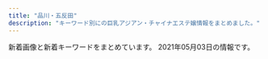 ```yaml
---
title: "品川・五反田"
description: "キーワード別にの巨乳アジアン・チャイナエステ嬢情報をまとめました。"
---
```


新着画像と新着キーワードをまとめています。
2021年05月03日の情報です。

<DmmAffiliateIns />
<KeywordTable
  shops={
    [
    {
        "keywords": {},
        "url": "http://hi-msg.com/tonpoh/",
        "station": "JR\u4e94\u53cd\u7530\u99c5\u897f\u53e3",
        "img_links": [
            "http://hi-msg.com/tonpoh/images/tit-staff.png",
            "http://hi-msg.com/tonpoh/images/fla-1.png",
            "http://hi-msg.com/tonpoh/images/s5.png",
            "http://hi-msg.com/tonpoh/images/p-2.jpg",
            "http://hi-msg.com/tonpoh/images/s1.png",
            "http://hi-msg.com/tonpoh/images/tit-sys.png",
            "http://hi-msg.com/tonpoh/images/s4.jpg",
            "http://hi-msg.com/tonpoh/images/p-12-1.jpg",
            "http://hi-msg.com/tonpoh/images/p-1.jpg",
            "http://hi-msg.com/tonpoh/images/s8.png",
            "http://hi-msg.com/tonpoh/images/p-8-1.jpg",
            "http://hi-msg.com/tonpoh/images/p-9.jpg",
            "http://hi-msg.com/tonpoh/images/fla-3.png",
            "http://hi-msg.com/tonpoh/images/l.png",
            "http://hi-msg.com/tonpoh/images/p-13.jpg",
            "http://hi-msg.com/tonpoh/images/p-10-1.jpg",
            "http://hi-msg.com/tonpoh/images/p-6-1.jpg",
            "http://hi-msg.com/tonpoh/images/p-5.jpg",
            "http://hi-msg.com/tonpoh/images/p-11-1.jpg",
            "http://hi-msg.com/tonpoh/images/botton.png",
            "http://hi-msg.com/tonpoh/images/p-8.jpg",
            "http://hi-msg.com/tonpoh/images/p-7-1.jpg",
            "http://hi-msg.com/tonpoh/images/p-14.jpg",
            "http://hi-msg.com/tonpoh/images/p-14-1.jpg",
            "http://hi-msg.com/tonpoh/images/fla.png",
            "http://hi-msg.com/tonpoh/images/p-0.jpg",
            "http://hi-msg.com/tonpoh/images/p-7.jpg",
            "http://hi-msg.com/tonpoh/images/p-4.jpg",
            "http://hi-msg.com/tonpoh/images/line.png",
            "http://hi-msg.com/tonpoh/images/p-12.jpg",
            "http://hi-msg.com/tonpoh/images/s9.png",
            "http://hi-msg.com/tonpoh/images/p-11.jpg",
            "http://hi-msg.com/tonpoh/images/p-13-1.jpg",
            "http://hi-msg.com/tonpoh/images/p-6.jpg",
            "http://hi-msg.com/tonpoh/images/ll.png",
            "http://hi-msg.com/tonpoh/images/p-9-1.jpg",
            "http://hi-msg.com/tonpoh/images/s6.png",
            "http://hi-msg.com/tonpoh/images/no.png",
            "http://hi-msg.com/tonpoh/images/p-10.jpg"
        ],
        "name": "\u30c8\u30f3\u30dd\u30fc"
    },
    {
        "name": "\u7652\u3057\u30cf\u30a6\u30b9",
        "keywords": {},
        "url": "https://i-house.aoaoeo.com/",
        "img_links": [],
        "station": "JR\u4e94\u53cd\u7530\u99c5\u897f\u53e3"
    },
    {
        "keywords": {},
        "name": "\u30e9\u30ad\u30e5\u30a2",
        "img_links": [
            "http://lacure.link/images/g2.jpg",
            "http://lacure.link/images/r3.jpg",
            "http://lacure.link/images/r6.jpg",
            "http://lacure.link/images/r5.jpg",
            "http://lacure.link/images/kiki.jpg",
            "http://lacure.link/images/left3.png",
            "http://lacure.link/images/g5.jpg",
            "http://lacure.link/images/g6.jpg",
            "http://lacure.link/images/r2.jpg",
            "http://lacure.link/images/g0.jpg",
            "http://lacure.link/images/r4.jpg",
            "http://lacure.link/images/top2.jpg",
            "http://lacure.link/images/asali.jpg",
            "http://lacure.link/images/news.png",
            "http://lacure.link/images/g3.jpg",
            "http://lacure.link/images/g1.jpg",
            "http://lacure.link/images/face.png",
            "http://lacure.link/images/kol.jpg",
            "http://lacure.link/images/s_staff.png",
            "http://lacure.link/images/zi.png",
            "http://lacure.link/images/gb01.png",
            "http://lacure.link/images/r1.jpg",
            "http://lacure.link/images/s1.jpg",
            "http://lacure.link/images/yuki.jpg",
            "http://lacure.link/images/sayuri.jpg"
        ],
        "url": "http://lacure.link/",
        "station": "\u6238\u8d8a\u9280\u5ea7\u99c5"
    },
    {
        "url": "https://tsukiwa.info/",
        "name": "\u6708\u306e\u548c",
        "keywords": {},
        "station": "JR\u4e94\u53cd\u7530\u99c5\u897f\u53e3",
        "img_links": [
            "https://tsukiwa.info/img/staff/A8BAF789-BD2B-4E7F-AB8A-224A2961B605.jpeg",
            "https://tsukiwa.info/img/top_map.jpg",
            "https://tsukiwa.info/img/bar_staff.png",
            "https://tsukiwa.info/img/staff/222BADE2-61AA-4B66-91BD-3D9941250C4D.jpeg",
            "https://tsukiwa.info/img/pickupGirl.png",
            "https://tsukiwa.info/img/staff/yuri001.jpg",
            "https://tsukiwa.info/img/staff/no_image.jpg",
            "https://tsukiwa.info/img/staff_top/20201219_1.jpg",
            "https://tsukiwa.info/img/staff/mimi01.jpg",
            "https://tsukiwa.info/img/staff/DB16BCF2-AF7E-404D-9FB5-9A45BE961351.jpeg",
            "https://tsukiwa.info/img/staff_top/20201219_2.jpg",
            "https://tsukiwa.info/img/akusesu-top0.jpg",
            "https://tsukiwa.info/img/bar_gallery.png",
            "https://tsukiwa.info/img/event/camp03.jpg",
            "https://tsukiwa.info/img/staff/koko3.jpg",
            "https://tsukiwa.info/img/bar_top1.png",
            "https://tsukiwa.info/img/staff/mimi20202.jpg",
            "https://tsukiwa.info/img/staff/rumi02.jpg",
            "https://tsukiwa.info/img/staff/yuna01.jpg",
            "https://www.a-side.com/ad/koko/include/banner/koko_200x40.png",
            "https://tsukiwa.info/img/staff/909C372F-1613-4B7E-89C8-1A527D79FCC6.jpeg",
            "https://tsukiwa.info/img/staff/ruru1.jpg",
            "https://tsukiwa.info/img/news1.png",
            "https://tsukiwa.info/img/staff/25D27B66-E3AF-40C0-8FCC-46E9F266B409.jpeg",
            "https://tsukiwa.info/img/news3.png",
            "https://tsukiwa.info/img/staff/25BBCA31-1291-40E0-9FEC-CAF6E5B8D811.jpeg",
            "https://tsukiwa.info/img/bar_profile.png",
            "https://tsukiwa.info/img/staff/aya2101.jpg",
            "https://tsukiwa.info/img/staff/rumi04.jpg"
        ]
    },
    {
        "url": "http://www.es-yuduki.com/",
        "img_links": [
            "http://www.es-yuduki.com/css/nav/change-0003.jpg",
            "http://www.es-yuduki.com/css/nav/nav-005.jpg",
            "http://www.es-yuduki.com/css/nav/nav-0003.jpg",
            "http://www.es-yuduki.com/css/nav/nav-004.jpg",
            "http://www.es-yuduki.com/css/nav/change-005.jpg",
            "http://www.es-yuduki.com/css/staff02-b.jpg",
            "http://www.es-yuduki.com/css/staff01.jpg",
            "http://www.es-yuduki.com/css/main-top05.png",
            "http://www.es-yuduki.com/css/coupon003.jpg",
            "http://www.es-yuduki.com/css/staff03.jpg",
            "http://www.es-yuduki.com/css/progress02.jpg",
            "http://www.es-yuduki.com/css/progress04.jpg",
            "http://www.es-yuduki.com/css/nav/nav-002.jpg",
            "http://www.es-yuduki.com/css/kanban.jpg",
            "http://www.es-yuduki.com/css/nav/change-001.jpg",
            "http://www.es-yuduki.com/css/nav/change-007.jpg",
            "http://www.es-yuduki.com/css/staff00.jpg",
            "http://www.es-yuduki.com/css/staff02.jpg",
            "http://www.es-yuduki.com/css/progress07.jpg",
            "http://www.es-yuduki.com/css/head.jpg",
            "http://www.es-yuduki.com/css/nav/nav-001.jpg",
            "http://www.es-yuduki.com/css/staff03-b.jpg",
            "http://www.es-yuduki.com/css/progress06.jpg",
            "http://www.es-yuduki.com/css/nav/change-004.jpg",
            "http://www.es-yuduki.com/css/progress05.jpg",
            "http://www.es-yuduki.com/css/progress08.jpg",
            "http://www.es-yuduki.com/css/nav/change-006.jpg",
            "http://www.es-yuduki.com/css/nav/nav-007.jpg",
            "http://www.es-yuduki.com/css/progress01.jpg",
            "http://www.es-yuduki.com/css/progress03.jpg",
            "http://www.es-yuduki.com/css/nav/nav-006.jpg",
            "http://www.es-yuduki.com/css/staff01-b.jpg",
            "http://www.es-yuduki.com/css/nav/change-002.jpg"
        ],
        "keywords": {
            "C": 13
        },
        "name": "\u30de\u30c3\u30b5\u30fc\u30b8\u306e\u5915\u6708",
        "station": "JR\u4e94\u53cd\u7530\u99c5\u897f\u53e3"
    },
    {
        "keywords": {
            "E": 8,
            "87": 4,
            "88": 2,
            "85": 2,
            "86": 2
        },
        "name": "\u7f8e\u4f36",
        "img_links": [
            "http://es-mirei.com/staffPhoto/s20170728165256.jpg",
            "http://es-mirei.com/staffPhoto/b20170728165256.jpg",
            "http://es-mirei.com/images/s3Slider1Images/01.jpg",
            "http://es-mirei.com/images/s3Slider1Images/02.jpg",
            "http://es-mirei.com/staffPhoto/b20170728165536.jpg",
            "http://es-mirei.com/staffPhoto/b20170728165302.jpg",
            "http://es-mirei.com/staffPhoto/b20170908125528.jpg",
            "http://es-mirei.com/staffPhoto/s20170728165302.jpg",
            "http://es-mirei.com/staffPhoto/b20180209180323.jpg",
            "http://es-mirei.com/staffPhoto/s20170911152114.jpg",
            "http://es-mirei.com/images/returnStaffBtn.png",
            "http://es-mirei.com/images/store/01.jpg",
            "http://es-mirei.com/images/store/03.jpg",
            "http://es-mirei.com/staffPhoto/b20170911152129.jpg",
            "http://es-mirei.com/images/store/05.jpg",
            "http://es-mirei.com/staffPhoto/s20180613122502.jpg",
            "http://es-mirei.com/staffPhoto/s20170728165536.jpg",
            "http://es-mirei.com/staffPhoto/s20170908125528.jpg",
            "http://es-mirei.com/images/store/04.jpg",
            "http://es-mirei.com/images/s3Slider1Images/03.jpg",
            "http://es-mirei.com/images/store/06.jpg",
            "http://es-mirei.com/images/noImg.jpg",
            "http://es-mirei.com/staffPhoto/b20170911152114.jpg",
            "http://es-mirei.com/staffPhoto/s20180209180323.jpg",
            "http://es-mirei.com/staffPhoto/b20180613122502.jpg",
            "http://es-mirei.com/images/store/02.jpg",
            "http://es-mirei.com/staffPhoto/s20170911152129.jpg"
        ],
        "url": "http://es-mirei.com/",
        "station": "JR\u4e94\u53cd\u7530\u99c5\u897f\u53e3"
    },
    {
        "img_links": [
            "http://hanagoromo.work/b3.jpg",
            "http://hanagoromo.work/sys.jpg",
            "http://hanagoromo.work/mio1.jpg",
            "http://hanagoromo.work/b2.jpg",
            "http://hanagoromo.work/sayaka.jpg",
            "http://hanagoromo.work/112.jpg",
            "http://hanagoromo.work/nana2.jpg",
            "http://hanagoromo.work/rina1.jpeg",
            "http://hanagoromo.work/yuki.jpg",
            "http://hanagoromo.work/ai3.jpg",
            "http://hanagoromo.work/main_top.jpg",
            "http://hanagoromo.work/6.jpg",
            "http://hanagoromo.work/mens-esthe1.png",
            "http://hanagoromo.work/2.jpg",
            "http://hanagoromo.work/eri.jpg",
            "http://hanagoromo.work/yumi.jpg",
            "http://hanagoromo.work/interior1.jpg",
            "http://hanagoromo.work/int2.jpg",
            "http://hanagoromo.work/head.jpg",
            "http://hanagoromo.work/ta.png",
            "http://hanagoromo.work/nana1.jpg",
            "http://hanagoromo.work/hitomi.jpg",
            "http://hanagoromo.work/mio.jpg",
            "http://hanagoromo.work/1.jpg",
            "http://hanagoromo.work/b1.jpg",
            "http://hanagoromo.work/tina.jpg",
            "http://hanagoromo.work/hitomi2.jpg",
            "http://hanagoromo.work/staff_t.jpg",
            "http://hanagoromo.work/3.jpg",
            "http://hanagoromo.work/ai2.jpg",
            "http://hanagoromo.work/s1.png",
            "http://hanagoromo.work/yuna2.jpg",
            "http://hanagoromo.work/tina2.jpg",
            "http://hanagoromo.work/yuyu.jpg",
            "http://hanagoromo.work/nana.jpg",
            "http://hanagoromo.work/mio2.jpg",
            "http://hanagoromo.work/miyuki1.jpg",
            "http://hanagoromo.work/4.jpg",
            "http://hanagoromo.work/rie1.jpg",
            "http://hanagoromo.work/yumi1.jpg",
            "http://hanagoromo.work/miko.jpg",
            "http://hanagoromo.work/yuna1.jpg",
            "http://hanagoromo.work/hitomi1.jpg",
            "http://hanagoromo.work/interior_t.jpg",
            "http://hanagoromo.work/miyuki.jpg",
            "http://hanagoromo.work/rina2.jpeg"
        ],
        "name": "\u82b1\u8863",
        "station": "JR\u4e94\u53cd\u7530\u99c5",
        "keywords": {},
        "url": "http://hanagoromo.work/"
    },
    {
        "name": "\u7d2b\u306e\u8776",
        "keywords": {},
        "station": "JR\u4e94\u53cd\u7530\u99c5\u897f\u53e3",
        "img_links": [
            "http://p-fly.work/images/head.png",
            "http://p-fly.work/images/sys3.jpg",
            "http://p-fly.work/images/staff_t.png",
            "http://p-fly.work/img/mai1.jpg",
            "http://p-fly.work/images/sys1.jpg",
            "http://p-fly.work/staff/maki.jpg",
            "http://p-fly.work/images/b3.jpg",
            "http://p-fly.work/images/1.jpg",
            "http://p-fly.work/images/13.jpg",
            "http://p-fly.work/staff/yuki.jpg",
            "http://p-fly.work/images/int1.jpg",
            "http://p-fly.work/images/12.jpg",
            "http://p-fly.work/images/mobile.jpg",
            "http://p-fly.work/staff/koko.jpg",
            "http://p-fly.work/images/b2.jpg",
            "http://p-fly.work/images/ac1.jpg",
            "http://p-fly.work/images/7.jpg",
            "http://p-fly.work/staff/sara.jpg",
            "http://p-fly.work/img/yuki1.jpg",
            "http://p-fly.work/img/sara1.jpg",
            "http://p-fly.work/img/yuyu1.jpg",
            "http://p-fly.work/staff/mai.jpg",
            "http://p-fly.work/images/sys2.jpg",
            "http://p-fly.work/images/line.png",
            "http://p-fly.work/images/14.jpg",
            "http://p-fly.work/img/maki1.jpg",
            "http://p-fly.work/images/tr.jpg",
            "http://p-fly.work/images/interior_t.png",
            "http://p-fly.work/images/10.jpg",
            "http://p-fly.work/images/int2.png",
            "http://p-fly.work/img/koko1.jpg",
            "http://p-fly.work/images/news.jpg",
            "http://p-fly.work/images/sys4.png",
            "http://p-fly.work/staff/yuyu.jpg",
            "http://p-fly.work/images/b1.jpg"
        ],
        "url": "http://p-fly.work/"
    },
    {
        "name": "\u8299\u84c9\uff5e\u30d5\u30e8\u30a6\uff5e",
        "url": "http://www.relax-fuyou.info/",
        "img_links": [
            "http://www.relax-fuyou.info/img/st141.jpg",
            "http://www.relax-fuyou.info/img/sta5.jpg",
            "http://www.relax-fuyou.info/i/img/st11.jpg",
            "http://www.relax-fuyou.info/i/img/st42.jpg",
            "http://www.relax-fuyou.info/img/st171.jpg",
            "http://www.relax-fuyou.info/img/st160.jpg",
            "http://www.relax-fuyou.info/img/st181.jpg",
            "http://www.relax-fuyou.info/img/st1.jpg",
            "http://www.relax-fuyou.info/img/st8.jpg",
            "http://www.relax-fuyou.info/img/sta19.jpg",
            "http://www.relax-fuyou.info/i/img/r2.jpg",
            "http://www.relax-fuyou.info/img/st72.jpg",
            "http://www.relax-fuyou.info/img/st201.jpg",
            "http://www.relax-fuyou.info/i/img/st140.jpg",
            "http://www.relax-fuyou.info/img/sta16.jpg",
            "http://www.relax-fuyou.info/img/r9.jpg",
            "http://www.relax-fuyou.info/img/st5.jpg",
            "http://www.relax-fuyou.info/i/img/st191.jpg",
            "http://www.relax-fuyou.info/img/st10.jpg",
            "http://www.relax-fuyou.info/img/st41.jpg",
            "http://www.relax-fuyou.info/img/sta8.jpg",
            "http://www.relax-fuyou.info/i/img/sta20.jpg",
            "http://www.relax-fuyou.info/img/st42.jpg",
            "http://www.relax-fuyou.info/img/st161.jpg",
            "http://www.relax-fuyou.info/img/sta15.jpg",
            "http://www.relax-fuyou.info/img/sta18.jpg",
            "http://www.relax-fuyou.info/i/img/st181.jpg",
            "http://www.relax-fuyou.info/img/sta1.jpg",
            "http://www.relax-fuyou.info/img/st11.jpg",
            "http://www.relax-fuyou.info/i/img/st160.jpg",
            "http://www.relax-fuyou.info/i/img/r1.jpg",
            "http://www.relax-fuyou.info/i/img/r3.jpg",
            "http://www.relax-fuyou.info/i/img/st8.jpg",
            "http://www.relax-fuyou.info/i/img/st5.jpg",
            "http://www.relax-fuyou.info/img/st191.jpg",
            "http://www.relax-fuyou.info/img/st140.jpg",
            "http://www.relax-fuyou.info/i/img/st110.jpg",
            "http://www.relax-fuyou.info/i/img/st17.jpg",
            "http://www.relax-fuyou.info/img/sta17.jpg",
            "http://www.relax-fuyou.info/i/img/top.jpg",
            "http://www.relax-fuyou.info/img/st7.jpg",
            "http://www.relax-fuyou.info/img/top.jpg",
            "http://www.relax-fuyou.info/i/img/st9.jpg",
            "http://www.relax-fuyou.info/img/sta20.jpg",
            "http://www.relax-fuyou.info/img/st71.jpg",
            "http://www.relax-fuyou.info/img/st17.jpg",
            "http://www.relax-fuyou.info/i/img/st201.jpg",
            "http://www.relax-fuyou.info/i/img/st10.jpg",
            "http://www.relax-fuyou.info/img/st110.jpg",
            "http://www.relax-fuyou.info/img/st150.jpg"
        ],
        "station": "JR\u4e94\u53cd\u7530\u99c5\u6771\u53e3",
        "keywords": {
            "88": 3,
            "84": 5,
            "C": 3,
            "D": 5,
            "E": 5,
            "86": 2,
            "87": 2,
            "G": 1,
            "90": 2
        }
    },
    {
        "name": "\u30d5\u30ed\u30fc\u30e9",
        "img_links": [],
        "url": "http://f-aroma.info/",
        "station": "JR\u54c1\u5ddd\u99c5\u9ad8\u8f2a\u53e3",
        "keywords": {}
    },
    {
        "img_links": [
            "http://www.relax-cs.com/ncss/nav/nav-006.jpg",
            "http://www.relax-cs.com/ncss/nav/nav-002.jpg",
            "http://www.relax-cs.com/ncss/nav/nav-005.jpg",
            "http://www.relax-cs.com/ncss/staff0401.jpg",
            "http://www.relax-cs.com/ncss/staff02.jpg",
            "http://www.relax-cs.com/ncss/nav/nav-003.jpg",
            "http://www.relax-cs.com/ncss/top03.jpg",
            "http://www.relax-cs.com/ncss/staff01.jpg",
            "http://www.relax-cs.com/ncss/nav/nav-004.jpg",
            "http://www.relax-cs.com/ncss/nav/nav-001.jpg",
            "http://www.relax-cs.com/ncss/top001.jpg",
            "http://www.relax-cs.com/ncss/tel.png",
            "http://www.relax-cs.com/ncss/top02-left.jpg"
        ],
        "keywords": {},
        "station": "JR\u4e94\u53cd\u7530\u99c5\u897f\u53e3",
        "name": "\u30ea\u30e9\u30af\u30bc\u30fc\u30b7\u30e7\u30f3\u862d",
        "url": "http://www.relax-cs.com/"
    },
    {
        "station": "JR\u4e94\u53cd\u7530\u99c5\u897f\u53e3",
        "img_links": [
            "http://gotanda.pepper.jp/m173.jpg",
            "http://gotanda.pepper.jp/1-01.png",
            "http://gotanda.pepper.jp/m049.png",
            "http://gotanda.pepper.jp/20151109231038834554.jpg",
            "http://gotanda.pepper.jp/gotanda001.jpg",
            "http://gotanda.pepper.jp/m048.png",
            "http://gotanda.pepper.jp/m02272.jpg"
        ],
        "keywords": {},
        "url": "http://gotanda.pepper.jp/",
        "name": "\u4e94\u53cd\u7530\u30e1\u30c7\u30a3\u30ab\u30eb\u30a8\u30f3"
    },
    {
        "img_links": [
            "http://www.kouroku-este.com/img/top/listmark1.png",
            "http://www.kouroku-este.com/img/staff/fff/s-fff1.jpg",
            "http://www.kouroku-este.com/img/staff/eee/s-eee2.jpg",
            "http://www.kouroku-este.com/img/staff/bbb/bbb1.jpg",
            "http://www.kouroku-este.com/img/staff/aaa/aaa1.jpg",
            "http://www.kouroku-este.com/img/system/service02.jpg",
            "http://www.kouroku-este.com/img/menu/info_r.jpg",
            "http://www.kouroku-este.com/img/staff/ccc/ccc1.jpg",
            "http://www.kouroku-este.com/img/staff/ccc/ccc2.jpg",
            "http://www.kouroku-este.com/img/staff/aaa/aaa2.jpg",
            "http://www.kouroku-este.com/img/staff/eee/s-eee1.jpg",
            "http://www.kouroku-este.com/img/system/service01.jpg",
            "http://www.kouroku-este.com/img/staff/fff/s-fff2.jpg",
            "http://www.kouroku-este.com/img/staff/ggg/ggg1.jpg"
        ],
        "station": "JR\u54c1\u5ddd\u99c5\u9ad8\u8f2a\u53e3",
        "name": "\u5eb7\u7984",
        "url": "http://www.kouroku-este.com/",
        "keywords": {
            "C": 15
        }
    },
    {
        "station": "JR\u4e94\u53cd\u7530\u99c5\u6771\u53e3",
        "keywords": {
            "C": 8
        },
        "img_links": [
            "http://www.kenkou-house.info/img/s15.jpg",
            "http://www.kenkou-house.info/img/m1.png",
            "http://www.kenkou-house.info/img/m5.png",
            "http://www.kenkou-house.info/img/bottmo-left.png",
            "http://www.kenkou-house.info/img/s91.jpg",
            "http://www.kenkou-house.info/img/Himawari_88_31.png",
            "http://www.kenkou-house.info/img/m6.png",
            "http://www.kenkou-house.info/img/bottmo-ritght.png",
            "http://www.kenkou-house.info/img/s20.jpg",
            "http://www.kenkou-house.info/img/m7.png",
            "http://www.kenkou-house.info/img/m8.png",
            "http://www.kenkou-house.info/img/Himawari_200_40.png",
            "http://www.kenkou-house.info/img/play.png",
            "http://www.kenkou-house.info/img/m3.png",
            "http://www.kenkou-house.info/img/s33.jpg",
            "http://www.kenkou-house.info/img/s14.jpg",
            "http://www.kenkou-house.info/img/door.png",
            "http://www.kenkou-house.info/img/s61.jpg",
            "http://www.kenkou-house.info/img/s1.jpg",
            "http://www.kenkou-house.info/img/s7.jpg",
            "http://www.kenkou-house.info/img/Himawari_468_60.png",
            "http://www.kenkou-house.info/img/s16.jpg",
            "http://www.kenkou-house.info/img/s17.jpg",
            "http://www.kenkou-house.info/img/s13.jpg",
            "http://www.kenkou-house.info/img/s12.jpg",
            "http://www.kenkou-house.info/img/s.png",
            "http://www.kenkou-house.info/img/s22.jpg",
            "http://www.kenkou-house.info/img/s11.jpg",
            "http://www.kenkou-house.info/img/s21.jpg",
            "http://www.kenkou-house.info/img/m4.png",
            "http://www.kenkou-house.info/img/Himawari_160_45.png",
            "http://www.kenkou-house.info/img/body-.png",
            "http://www.kenkou-house.info/img/head.png",
            "http://www.kenkou-house.info/img/s4.jpg",
            "http://www.kenkou-house.info/img/m2.png"
        ],
        "url": "http://www.kenkou-house.info/",
        "name": "\u3072\u307e\u308f\u308a"
    }
]
}
/>
<DmmAffiliateScript />
